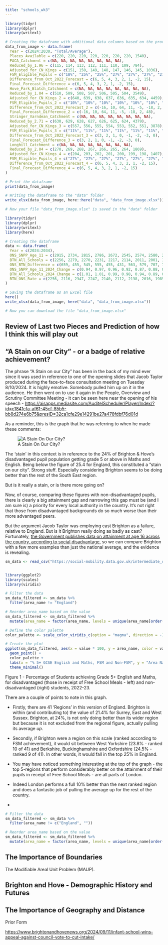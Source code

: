```yaml
---
title: "schools_wk3"
---
```


```r
library(tidyr)
library(dplyr)
library(writexl)

# Creating the dataframe with additional data columns based on the provided image
data_from_image <- data.frame(
  Year = c(2024:2030, "Total/Average"),
  Places_Available = c(220, 220, 220, 220, 220, 220, 220, 1540),
  PACA_Catchment = c(NA, NA, NA, NA, NA, NA, NA, NA),
  Reduced_by_1.96 = c(115, 114, 113, 112, 111, 110, 109, 784),
  Adjusted_for_CN_Kings = c(151, 150, 149, 148, 147, 146, 145, 1036),
  FSM_Eligible_Pupils = c("18%", "25%", "25%", "27%", "27%", "27%", "27%", "26%"),
  Difference_from_Oct_2022_Forecast = c(6, 5, 4, 3, 2, 1, -2, 15),
  Final_Forecast_Difference = c(6, 5, 4, 3, 2, 1, -2, 15),
  Hove_Park_Blatch_Catchment = c(NA, NA, NA, NA, NA, NA, NA, NA),
  Reduced_by_1.04 = c(510, 509, 508, 507, 506, 505, 504, 3549),
  Adjusted_for_CN_Kings_2 = c(640, 639, 638, 637, 636, 635, 634, 4459),
  FSM_Eligible_Pupils_2 = c("10%", "10%", "10%", "10%", "10%", "10%", "10%", "10%"),
  Difference_from_Oct_2022_Forecast_2 = c(-16, 10, 64, 11, -5, -18, 2, 48),
  Final_Forecast_Difference_2 = c(-16, 10, 64, 11, -5, -18, 2, 48),
  Stringer_Varndean_Catchment = c(NA, NA, NA, NA, NA, NA, NA, NA),
  Reduced_by_2.71 = c(630, 629, 628, 627, 626, 625, 624, 4379),
  Adjusted_for_CN_Kings_3 = c(557, 556, 555, 554, 553, 552, 551, 3878),
  FSM_Eligible_Pupils_3 = c("11%", "11%", "11%", "11%", "11%", "11%", "11%", "11%"),
  Difference_from_Oct_2022_Forecast_3 = c(3, 2, 1, 0, -1, -2, -3, 0),
  Final_Forecast_Difference_3 = c(3, 2, 1, 0, -1, -2, -3, 0),
  Longhill_Catchment = c(NA, NA, NA, NA, NA, NA, NA, NA),
  Reduced_by_2.04 = c(270, 269, 268, 267, 266, 265, 264, 1869),
  Adjusted_for_CN_Kings_4 = c(204, 203, 202, 201, 200, 199, 198, 1407),
  FSM_Eligible_Pupils_4 = c("27%", "27%", "27%", "27%", "27%", "27%", "27%", "27%"),
  Difference_from_Oct_2022_Forecast_4 = c(6, 5, 4, 3, 2, 1, -2, 15),
  Final_Forecast_Difference_4 = c(6, 5, 4, 3, 2, 1, -2, 15)
)

# Print the dataframe
print(data_from_image)

# Writing the dataframe to the "data" folder
write_xlsx(data_from_image, here::here("data", "data_from_image.xlsx"))

# Now your file "data_from_image.xlsx" is saved in the "data" folder

```

```r
library(tidyr)
library(dplyr)
library(writexl)
library(here)

# Creating the dataframe
data <- data.frame(
  Year = c(2024:2034),
  ONS_SNPP_Age_11 = c(2915, 2734, 2815, 2786, 2672, 2545, 2574, 2580, 2559, 2544, 2550),
  BTN_All_Schools = c(2256, 2279, 2270, 2231, 2217, 2114, 2011, 2001, 1852, 1827, 1672),
  ONS_BTN_Difference = c(659, 455, 545, 555, 455, 431, 563, 579, 707, 717, 878),
  ONS_SNPP_Age_11_2024_Change = c(0.94, 0.97, 0.96, 0.92, 0.87, 0.88, 0.89, 0.88, 0.87, 0.87, 0.00),
  BTN_All_Schools_2024_Change = c(1.01, 1.01, 0.99, 0.98, 0.94, 0.89, 0.89, 0.82, 0.81, 0.74, 0.00),
  BTN_ONS_Rate = c(2256, 2116, 2347, 2247, 2140, 2112, 2138, 2016, 1985, 1841, 1831)
)

# Saving the dataframe as an Excel file
here()
write_xlsx(data_from_image, here("data", "data_from_image.xlsx"))

# Now you can download the file "data_from_image.xlsx"

```

## Review of Last two Pieces and Prediction of how I think this will play out

## "A Stain on our City" - or a badge of relative achievement?

The phrase "A Stain on our City" has been in the back of my mind ever since it was used in reference to one of the opening slides that Jacob Taylor produced during the face-to-face consultation meeting on Tuesday 8/10/2024. It is highly emotive. Somebody pulled him up on it in the audience. He then went on to use it again in the People, Overview and Scrutiny Committee Meeting - it can be seen here near the opening of his speech - <https://aisapps.mediasite.com/AuditelScheduler/Player/Index/?id=c1841cfa-af61-45cf-85b5-bb8d274e6b75&presID=32ca1cfe29e14291be27a478fdbf76d01d>

As a reminder, this is the graph that he was referring to when he made these comments:

![A Stain On Our City?](data/stain.png)

The 'stain' in this context is in reference to the 24% of Brighton & Hove's disadvantaged pupil population getting grade 5 or above in Maths and English. Being below the figure of 25.4 for England, this constituted a "stain on our city". Strong stuff. Especially considering Brighton seems to be doing better than the rest of the South East region.

But is it really a stain, or is there more going on?

Now, of course, comparing these figures with non-disadvantaged pupils, there is clearly a big attainment gap and narrowing this gap must be (and I am sure is) a priority for every local authority in the country. It's not right that those from disadvantaged backgrounds do so much worse than their more advantaged peers.

But the argument Jacob Taylor was employing cast Brighton as a failure, relative to England. But is it Brighton really doing as badly as cast? Fortunately, [the Government publishes data on attainment at age 16 across the country, according to social disadvantage](https://social-mobility.data.gov.uk/intermediate_outcomes/compulsory_school_age_(5_to_16_years)/attainment_at_age_16/latest), so we can compare Brighton with a few more examples than just the national average, and the evidence is revealing.

```r
sm_data <- read_csv("https://social-mobility.data.gov.uk/intermediate_outcomes/compulsory_school_age_(5_to_16_years)/attainment_at_age_16/2.0/IN13-2.0-attainment-at-age-16--full-dataset.csv")


library(ggplot2)
library(scales)
library(viridis)

# Filter the data
sm_data_filtered <- sm_data %>%
  filter(area_name != "England")

# Reorder area_name based on the value
sm_data_filtered <- sm_data_filtered %>%
  mutate(area_name = factor(area_name, levels = unique(area_name[order(value)])))

# Define the color palette
color_palette <- scale_color_viridis_c(option = "magma", direction = -1)

# Create the plot
ggplot(sm_data_filtered, aes(x = value * 100, y = area_name, color = value)) +
  geom_point() +
  color_palette +
  labs(x = "% 5+ GCSE English and Maths, FSM and Non-FSM", y = "Area Name", color = "Value", title = "Percentage of students achieving a grade 5 or above in both GCSE English and Maths, by region and eligibility for free school meals (FSM) (England, 2022 to 2023 school year)") +
  theme_minimal()

```

Figure 1 - Percentage of Students achieving Grade 5+ English and Maths, for disadvantaged (those in receipt of Free School Meals - left) and non-disadvantaged (right) students, 2022-23.

There are a couple of points to note in this graph.

-   Firstly, there are 41 'Regions' in this version of England. Brighton is within (and contributing to) the value of 21.4% for Surrey, East and West Sussex. Brighton, at 24%, is not only doing better than its wider region but because it is not excluded from the regional figure, actually pulling its average *up*.

-   Secondly, if Brighton were a region on this scale (ranked according to FSM achievement), it would sit between West Yorkshire (23.8% - ranked 10 of 41) and Berkshire, Buckinghamshire and Oxfordshire (24.5% - ranked 9 of 41). In other words, it would fall in the top 25% in England.

-   You may have noticed something interesting at the top of the graph - the top 5-regions that perform considerably better on the attainment of their pupils in receipt of Free School Meals - are all parts of London.

-   Indeed London performs a full 10% better than the next ranked region and does a fantastic job of pulling the average up for the rest of the country.

-   

```r

# Filter the data
sm_data_filtered <- sm_data %>%
  filter(area_name != c("England", ""))

# Reorder area_name based on the value
sm_data_filtered <- sm_data_filtered %>%
  mutate(area_name = factor(area_name, levels = unique(area_name[order(value)])))


```

## The Importance of Boundaries

The Modifiable Areal Unit Problem (MAUP).

## Brighton and Hove - Demographic History and Futures

## The Importance of Geography and Distance

Prior Form

<https://www.brightonandhovenews.org/2024/09/11/infant-school-wins-appeal-against-council-vote-to-cut-intake/>
